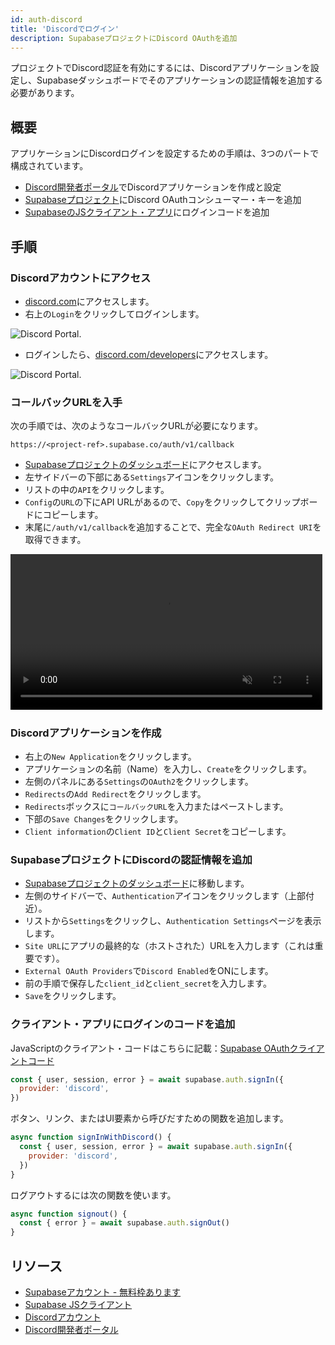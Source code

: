 ```yaml
---
id: auth-discord
title: 'Discordでログイン'
description: SupabaseプロジェクトにDiscord OAuthを追加
---
```



プロジェクトでDiscord認証を有効にするには、Discordアプリケーションを設定し、Supabaseダッシュボードでそのアプリケーションの認証情報を追加する必要があります。

## 概要

アプリケーションにDiscordログインを設定するための手順は、3つのパートで構成されています。

- [Discord開発者ポータル](https://discord.com/developers)でDiscordアプリケーションを作成と設定
- [Supabaseプロジェクト](https://app.supabase.com)にDiscord OAuthコンシューマー・キーを追加
- [SupabaseのJSクライアント・アプリ](https://github.com/supabase/supabase-js)にログインコードを追加

## 手順

### Discordアカウントにアクセス

- [discord.com](https://discord.com/)にアクセスします。
- 右上の`Login`をクリックしてログインします。

![Discord Portal.](/img/guides/auth-discord/discord-portal.png)

- ログインしたら、[discord.com/developers](https://discord.com/developers)にアクセスします。

![Discord Portal.](/img/guides/auth-discord/discord-developer-portal.png)

### コールバックURLを入手

次の手順では、次のようなコールバックURLが必要になります。

`https://<project-ref>.supabase.co/auth/v1/callback`

- [Supabaseプロジェクトのダッシュボード](https://app.supabase.com)にアクセスします。
- 左サイドバーの下部にある`Settings`アイコンをクリックします。
- リストの中の`API`をクリックします。
- `Config`の`URL`の下にAPI URLがあるので、`Copy`をクリックしてクリップボードにコピーします。
- 末尾に`/auth/v1/callback`を追加することで、完全な`OAuth Redirect URI`を取得できます。

<video width="99%" muted playsInline controls="true">
  <source src="/docs/videos/api/api-url-and-key.mp4" type="video/mp4" muted playsInline />
</video>

### Discordアプリケーションを作成

- 右上の`New Application`をクリックします。
- アプリケーションの名前（Name）を入力し、`Create`をクリックします。
- 左側のパネルにある`Settings`の`OAuth2`をクリックします。
- `Redirects`の`Add Redirect`をクリックします。
- `Redirects`ボックスに`コールバックURL`を入力またはペーストします。
- 下部の`Save Changes`をクリックします。
- `Client information`の`Client ID`と`Client Secret`をコピーします。

### SupabaseプロジェクトにDiscordの認証情報を追加

- [Supabaseプロジェクトのダッシュボード](https://app.supabase.com)に移動します。
- 左側のサイドバーで、`Authentication`アイコンをクリックします（上部付近）。
- リストから`Settings`をクリックし、`Authentication Settings`ページを表示します。
- `Site URL`にアプリの最終的な（ホストされた）URLを入力します（これは重要です）。
- `External OAuth Providers`で`Discord Enabled`をONにします。
- 前の手順で保存した`client_id`と`client_secret`を入力します。
- `Save`をクリックします。

### クライアント・アプリにログインのコードを追加

JavaScriptのクライアント・コードはこちらに記載：[Supabase OAuthクライアントコード](/docs/reference/javascript/auth-signin#sign-in-using-third-party-providers)

```js
const { user, session, error } = await supabase.auth.signIn({
  provider: 'discord',
})
```

ボタン、リンク、またはUI要素から呼びだすための関数を追加します。

```js
async function signInWithDiscord() {
  const { user, session, error } = await supabase.auth.signIn({
    provider: 'discord',
  })
}
```

ログアウトするには次の関数を使います。

```js
async function signout() {
  const { error } = await supabase.auth.signOut()
}
```

## リソース

- [Supabaseアカウント - 無料枠あります](https://supabase.com)
- [Supabase JSクライアント](https://github.com/supabase/supabase-js)
- [Discordアカウント](https://discord.com)
- [Discord開発者ポータル](https://discord.com/developers)
